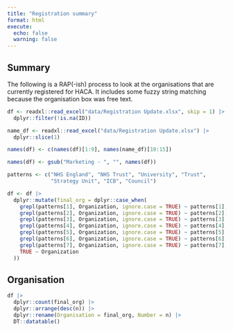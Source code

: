 ```yaml
---
title: "Registration summary"
format: html
execute:
  echo: false
  warning: false
---
```


## Summary

The following is a RAP(-ish) process to look at the organisations that are currently registered for HACA. It includes some fuzzy string matching because the organisation box was free text.

```r

df <- readxl::read_excel("data/Registration Update.xlsx", skip = 1) |> 
  dplyr::filter(!is.na(ID))

name_df <- readxl::read_excel("data/Registration Update.xlsx") |> 
  dplyr::slice(1)

names(df) <- c(names(df)[1:9], names(name_df)[10:15])

names(df) <- gsub("Marketing - ", "", names(df))

patterns <- c("NHS England", "NHS Trust", "University", "Trust",
              "Strategy Unit", "ICB", "Council")

df <- df |> 
  dplyr::mutate(final_org = dplyr::case_when(
    grepl(patterns[1], Organization, ignore.case = TRUE) ~ patterns[1],
    grepl(patterns[2], Organization, ignore.case = TRUE) ~ patterns[2],
    grepl(patterns[3], Organization, ignore.case = TRUE) ~ patterns[3],
    grepl(patterns[4], Organization, ignore.case = TRUE) ~ patterns[4],
    grepl(patterns[5], Organization, ignore.case = TRUE) ~ patterns[5],
    grepl(patterns[6], Organization, ignore.case = TRUE) ~ patterns[6],
    grepl(patterns[7], Organization, ignore.case = TRUE) ~ patterns[7],
    TRUE ~ Organization
  ))

```

## Organisation

```r

df |> 
  dplyr::count(final_org) |>
  dplyr::arrange(desc(n)) |> 
  dplyr::rename(Organisation = final_org, Number = n) |> 
  DT::datatable()

```

